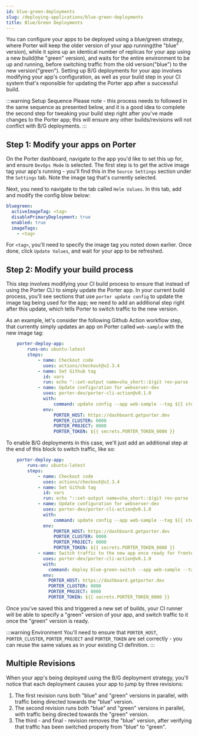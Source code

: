 ```yaml
---
id: blue-green-deployments
slug: /deploying-applications/blue-green-deployments
title: Blue/Green Deployments
---
```


You can configure your apps to be deployed using a blue/green strategy, where Porter will keep the older version of your app running(the "blue" version), while it spins up an identical number of replicas for your app using a new build(the "green" version), and waits for the entire environment to be up and running, before switching traffic from the old version("blue") to the new version("green"). Setting up B/G deployments for your app involves modifying your app's configuration, as well as your build step in your CI system that's reponsible for updating the Porter app after a successful build.

:::warning Setup Sequence
Please note - this process needs to followed in the same sequence as presented below, and it is a good idea to complete the second step for tweaking your build step right after you've made changes to the Porter app; this will ensure any other builds/revisions will not conflict with B/G deployments.
:::

## Step 1: Modify your apps on Porter

On the Porter dashboard, navigate to the app you'd like to set this up for, and ensure `DevOps Mode` is selected. The first step is to get the active image tag your app's running - you'll find this in the `Source Settings` section under the `Settings` tab. Note the image tag that's currently selected.

Next, you need to navigate to the tab called `Helm Values`. In this tab, add and modify the config blow below:

```yaml
bluegreen:
  activeImageTag: <tag>
  disablePrimaryDeployment: true
  enabled: true
  imageTags:
    - <tag>
```

For `<tag>`, you'll need to specify the image tag you noted down earlier. Once done, click `Update Values`, and wait for your app to be refreshed.

## Step 2: Modify your build process

This step involves modifying your CI build process to ensure that instead of using the Porter CLI to simply update the Porter app. In your current build process, you'll see sections that use `porter update config` to update the image tag being used for the app; we need to add an additional step right after this update, which tells Porter to switch traffic to the new version. 

As an example, let's consider the following Github Action workflow step, that currently simply updates an app on Porter called `web-sample` with the new image tag:

```yaml
    porter-deploy-app:
        runs-on: ubuntu-latest
        steps:
            - name: Checkout code
              uses: actions/checkout@v2.3.4
            - name: Set Github tag
              id: vars
              run: echo "::set-output name=sha_short::$(git rev-parse --short HEAD)"
            - name: Update configuration for webserver-dev
              uses: porter-dev/porter-cli-action@v0.1.0
              with:
                  command: update config --app web-sample --tag ${{ steps.vars.outputs.sha_short }} --stream
              env:
                  PORTER_HOST: https://dashboard.getporter.dev
                  PORTER_CLUSTER: 0000
                  PORTER_PROJECT: 0000
                  PORTER_TOKEN: ${{ secrets.PORTER_TOKEN_0000 }}
```

To enable B/G deployments in this case, we'll just add an additional step at the end of this block to switch traffic, like so:

```yaml
    porter-deploy-app:
        runs-on: ubuntu-latest
        steps:
            - name: Checkout code
              uses: actions/checkout@v2.3.4
            - name: Set Github tag
              id: vars
              run: echo "::set-output name=sha_short::$(git rev-parse --short HEAD)"
            - name: Update configuration for webserver-dev
              uses: porter-dev/porter-cli-action@v0.1.0
              with:
                  command: update config --app web-sample --tag ${{ steps.vars.outputs.sha_short }} --stream
              env:
                  PORTER_HOST: https://dashboard.getporter.dev
                  PORTER_CLUSTER: 0000
                  PORTER_PROJECT: 0000
                  PORTER_TOKEN: ${{ secrets.PORTER_TOKEN_0000 }}
            - name: Switch traffic to the new app once ready for frontend-dev
              uses: porter-dev/porter-cli-action@v0.1.0
              with:
                command: deploy blue-green-switch --app web-sample --tag ${{ steps.vars.outputs.sha_short }}
              env:
                PORTER_HOST: https://dashboard.getporter.dev
                PORTER_CLUSTER: 0000
                PORTER_PROJECT: 0000
                PORTER_TOKEN: ${{ secrets.PORTER_TOKEN_0000 }}
```

Once you've saved this and triggered a new set of builds, your CI runner will be able to specify a "green" version of your app, and switch traffic to it once the "green" version is ready. 

:::warning Environment
You'll need to ensure that `PORTER_HOST`, `PORTER_CLUSTER`, `PORTER_PROJECT` and `PORTER_TOKEN` are set correctly - you can reuse the same values as in your existing CI definition. 
:::

## Multiple Revisions

When your app's being deployed using the B/G deployment strategy, you'll notice that each deployment causes your app to jump by three revisions:

1. The first revision runs both "blue" and "green" versions in parallel, with traffic being directed towards the "blue" version.
2. The second revision runs both "blue" and "green" versions in parallel, with traffic being directed towards the "green" version.
3. The third - and final - revision removes the "blue" version, after verifying that traffic has been switched properly from "blue" to "green".